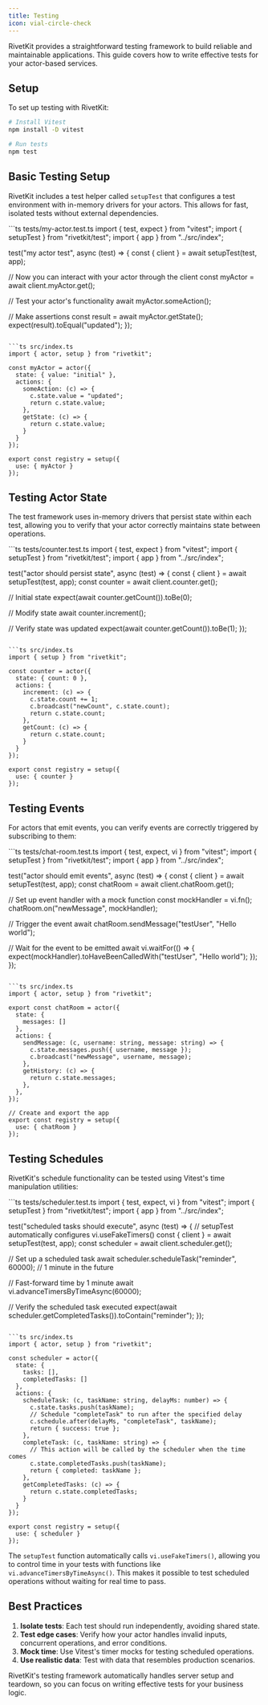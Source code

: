 ```yaml
---
title: Testing
icon: vial-circle-check
---
```


RivetKit provides a straightforward testing framework to build reliable and maintainable applications. This guide covers how to write effective tests for your actor-based services.

## Setup

To set up testing with RivetKit:

```bash
# Install Vitest
npm install -D vitest

# Run tests
npm test
```

## Basic Testing Setup

RivetKit includes a test helper called `setupTest` that configures a test environment with in-memory drivers for your actors. This allows for fast, isolated tests without external dependencies.

<CodeGroup>
```ts tests/my-actor.test.ts
import { test, expect } from "vitest";
import { setupTest } from "rivetkit/test";
import { app } from "../src/index";

test("my actor test", async (test) => {
  const { client } = await setupTest(test, app);
  
  // Now you can interact with your actor through the client
  const myActor = await client.myActor.get();
  
  // Test your actor's functionality
  await myActor.someAction();
  
  // Make assertions
  const result = await myActor.getState();
  expect(result).toEqual("updated");
});
```

```ts src/index.ts
import { actor, setup } from "rivetkit";

const myActor = actor({
  state: { value: "initial" },
  actions: {
    someAction: (c) => {
      c.state.value = "updated";
      return c.state.value;
    },
    getState: (c) => {
      return c.state.value;
    }
  }
});

export const registry = setup({
  use: { myActor }
});
```
</CodeGroup>

## Testing Actor State

The test framework uses in-memory drivers that persist state within each test, allowing you to verify that your actor correctly maintains state between operations.

<CodeGroup>
```ts tests/counter.test.ts
import { test, expect } from "vitest";
import { setupTest } from "rivetkit/test";
import { app } from "../src/index";

test("actor should persist state", async (test) => {
  const { client } = await setupTest(test, app);
  const counter = await client.counter.get();
  
  // Initial state
  expect(await counter.getCount()).toBe(0);
  
  // Modify state
  await counter.increment();
  
  // Verify state was updated
  expect(await counter.getCount()).toBe(1);
});
```

```ts src/index.ts
import { setup } from "rivetkit";

const counter = actor({
  state: { count: 0 },
  actions: {
    increment: (c) => {
      c.state.count += 1;
      c.broadcast("newCount", c.state.count);
      return c.state.count;
    },
    getCount: (c) => {
      return c.state.count;
    }
  }
});

export const registry = setup({
  use: { counter }
});
```
</CodeGroup>

## Testing Events

For actors that emit events, you can verify events are correctly triggered by subscribing to them:

<CodeGroup>
```ts tests/chat-room.test.ts
import { test, expect, vi } from "vitest";
import { setupTest } from "rivetkit/test";
import { app } from "../src/index";

test("actor should emit events", async (test) => {
  const { client } = await setupTest(test, app);
  const chatRoom = await client.chatRoom.get();
  
  // Set up event handler with a mock function
  const mockHandler = vi.fn();
  chatRoom.on("newMessage", mockHandler);
  
  // Trigger the event
  await chatRoom.sendMessage("testUser", "Hello world");
  
  // Wait for the event to be emitted
  await vi.waitFor(() => {
    expect(mockHandler).toHaveBeenCalledWith("testUser", "Hello world");
  });
});
```

```ts src/index.ts
import { actor, setup } from "rivetkit";

export const chatRoom = actor({
  state: { 
    messages: []
  },
  actions: {
    sendMessage: (c, username: string, message: string) => {
      c.state.messages.push({ username, message });
      c.broadcast("newMessage", username, message);
    },
    getHistory: (c) => {
      return c.state.messages;
    },
  },
});

// Create and export the app
export const registry = setup({
  use: { chatRoom }
});
```
</CodeGroup>

## Testing Schedules

RivetKit's schedule functionality can be tested using Vitest's time manipulation utilities:

<CodeGroup>
```ts tests/scheduler.test.ts
import { test, expect, vi } from "vitest";
import { setupTest } from "rivetkit/test";
import { app } from "../src/index";

test("scheduled tasks should execute", async (test) => {
  // setupTest automatically configures vi.useFakeTimers()
  const { client } = await setupTest(test, app);
  const scheduler = await client.scheduler.get();
  
  // Set up a scheduled task
  await scheduler.scheduleTask("reminder", 60000); // 1 minute in the future
  
  // Fast-forward time by 1 minute
  await vi.advanceTimersByTimeAsync(60000);
  
  // Verify the scheduled task executed
  expect(await scheduler.getCompletedTasks()).toContain("reminder");
});
```

```ts src/index.ts
import { actor, setup } from "rivetkit";

const scheduler = actor({
  state: { 
    tasks: [],
    completedTasks: []
  },
  actions: {
    scheduleTask: (c, taskName: string, delayMs: number) => {
      c.state.tasks.push(taskName);
      // Schedule "completeTask" to run after the specified delay
      c.schedule.after(delayMs, "completeTask", taskName);
      return { success: true };
    },
    completeTask: (c, taskName: string) => {
      // This action will be called by the scheduler when the time comes
      c.state.completedTasks.push(taskName);
      return { completed: taskName };
    },
    getCompletedTasks: (c) => {
      return c.state.completedTasks;
    }
  }
});

export const registry = setup({
  use: { scheduler }
});
```
</CodeGroup>

The `setupTest` function automatically calls `vi.useFakeTimers()`, allowing you to control time in your tests with functions like `vi.advanceTimersByTimeAsync()`. This makes it possible to test scheduled operations without waiting for real time to pass.

## Best Practices

1. **Isolate tests**: Each test should run independently, avoiding shared state.
2. **Test edge cases**: Verify how your actor handles invalid inputs, concurrent operations, and error conditions.
3. **Mock time**: Use Vitest's timer mocks for testing scheduled operations.
4. **Use realistic data**: Test with data that resembles production scenarios.

RivetKit's testing framework automatically handles server setup and teardown, so you can focus on writing effective tests for your business logic.
